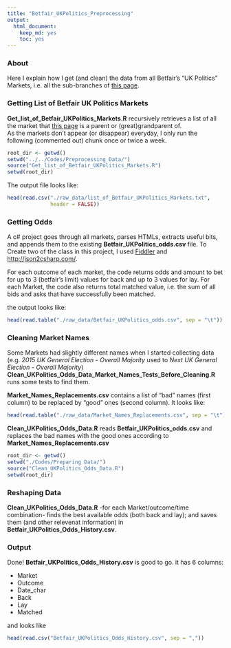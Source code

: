 ```yaml
---
title: "Betfair_UKPolitics_Preprocessing"
output:
  html_document:
    keep_md: yes
    toc: yes
---
```


### About

Here I explain how I get (and clean) the data from all Betfair's "UK Politics" Markets, i.e. all the sub-branches of [this page](https://www.betfair.com/exchange/?nodeId=MENU:2707982).

### Getting List of Betfair UK Politics Markets

**Get_list_of_Betfair_UKPolitics_Markets.R** recursively retrieves a list of all the market that [this page](http://www.betfair.com/exchange/?nodeId=MENU:2707982) is a parent or (great)grandparent of.  
As the markets don't appear (or disappear) everyday, I only run the following (commented out) chunk once or twice a week.
```r
root_dir <- getwd()
setwd("../../Codes/Preprocessing Data/")
source("Get_list_of_Betfair_UKPolitics_Markets.R")
setwd(root_dir)
```

The output file looks like:
```r
head(read.csv("./raw_data/list_of_Betfair_UKPolitics_Markets.txt", 
              header = FALSE))
```

### Getting Odds

A c# project goes through all markets, parses HTMLs, extracts useful bits, and appends them to the existing **Betfair_UKPolitics_odds.csv** file. 
To Create two of the class in this project, I used [Fiddler](http://www.telerik.com/fiddler) and [http://json2csharp.com/](http://json2csharp.com/).

For each outcome of each market, the code returns odds and amount to bet for up to 3 (betfair's limit) values for back and up to 3 values for lay. 
For each Market, the code also returns total matched value, i.e. the sum of all bids and asks that have successfully been matched.

the output looks like:
```r
head(read.table("./raw_data/Betfair_UKPolitics_odds.csv", sep = "\t"))
```

### Cleaning Market Names

Some Markets had slightly different names when I started collecting data (e.g. *2015 UK General Election - Overall Majority* used to *Next UK General Election - Overall Majority*) 
**Clean_UKPolitics_Odds_Data_Market_Names_Tests_Before_Cleaning.R** runs some tests to find them.

**Market_Names_Replacements.csv** contains a list of "bad" names (first column) to be replaced by "good" ones (second column). It looks like:

```r
head(read.table("./raw_data/Market_Names_Replacements.csv", sep = "\t"))
```

**Clean_UKPolitics_Odds_Data.R** reads **Betfair_UKPolitics_odds.csv** and replaces the bad names with the good ones according to **Market_Names_Replacements.csv**

```r
root_dir <- getwd()
setwd("./Codes/Preparing Data/")
source("Clean_UKPolitics_Odds_Data.R")
setwd(root_dir)
```

### Reshaping Data

**Clean_UKPolitics_Odds_Data.R** -for each Market/outcome/time combination- finds the best available odds (both back and lay); and saves them (and other relevenat information) in **Betfair_UKPolitics_Odds_History.csv**.

### Output 

Done! **Betfair_UKPolitics_Odds_History.csv** is good to go. it has 6 columns:

- Market 
- Outcome
- Date_char
- Back
- Lay
- Matched

and looks like

```r
head(read.csv("Betfair_UKPolitics_Odds_History.csv", sep = ","))
```
